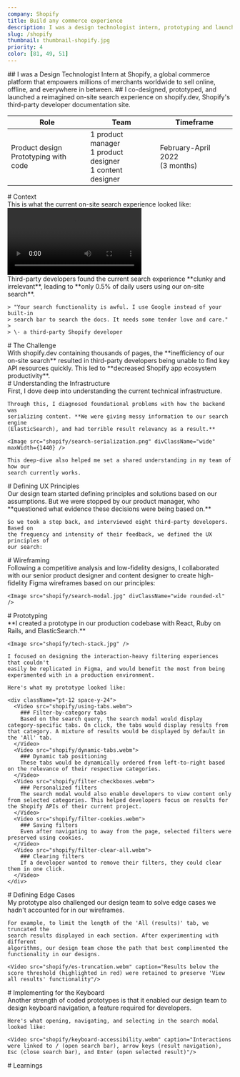```yaml
---
company: Shopify
title: Build any commerce experience
description: I was a design technologist intern, prototyping and launching a redesigned developer documentation search that saved thousands of hours.
slug: /shopify
thumbnail: thumbnail-shopify.jpg
priority: 4
color: [81, 49, 51]
---
```


<Intro>
  ## I was a Design Technologist Intern at <AutoLink to="https://www.shopify.com/">Shopify</AutoLink>, a global commerce platform that empowers millions of merchants worldwide to sell online, offline, and everywhere in between.
  ## I co-designed, prototyped, and launched a reimagined on-site search experience on <AutoLink to="https://shopify.dev/">shopify.dev</AutoLink>, Shopify's third-party developer documentation site.

 <table>
    <colgroup>
      <col className="w-1/3" />
      <col className="w-1/3" />
      <col className="w-1/3" />
    </colgroup>
    <thead>
      <tr>
        <th>Role</th>
        <th>Team</th>
        <th>Timeframe</th>
      </tr>
    </thead>
    <tbody>
      <tr>
        <td>
          Product design<br/>
          Prototyping with code
        </td>
        <td>
          1 product manager
          <br />1 product designer
          <br />1 content designer
        </td>
        <td>
          February-April 2022<br/>
          (3 months)
        </td>
      </tr>
    </tbody>

  </table>
</Intro>

<section>
  # Context

  <section>
    This is what the current on-site search experience looked like:
    <div className="wide">
      <Video src="shopify/current-site.webm" maxWidth={1440} />
    </div>
  </section>

  <section>
    Third-party developers found the current search experience **clunky and
    irrelevant**, leading to **only 0.5% of daily users using our on-site search**.

    > "Your search functionality is awful. I use Google instead of your built-in
    > search bar to search the docs. It needs some tender love and care."
    >
    > \- a third-party Shopify developer
  </section>
</section>

<section>
  # The Challenge

  <section>
    With shopify.dev containing thousands of pages, the **inefficiency of our
    on-site search** resulted in third-party developers being unable to find key API
    resources quickly. This led to **decreased Shopify app ecosystem productivity**.
  </section>
</section>

<section>
  # Understanding the Infrastructure

  <section>
    First, I dove deep into understanding the current technical infrastructure.

    Through this, I diagnosed foundational problems with how the backend was
    serializing content. **We were giving messy information to our search engine
    (ElasticSearch), and had terrible result relevancy as a result.**

    <Image src="shopify/search-serialization.png" divClassName="wide" maxWidth={1440} />

    This deep-dive also helped me set a shared understanding in my team of how our
    search currently works.
  </section>
</section>

<section>
  # Defining UX Principles

  <section>
    Our design team started defining principles and solutions based on our
    assumptions. But we were stopped by our product manager, who **questioned what
    evidence these decisions were being based on.**

    So we took a step back, and interviewed eight third-party developers. Based on
    the frequency and intensity of their feedback, we defined the UX principles of
    our search:
  </section>

  <section>
    <NumberedList
      data={[
        {
          title: 'Design search results for scannability',
          description:
            'Currently, developers had to manually parse through cluttered descriptions and breadcrumbs to determine the best search result. Scannable results help developers quickly determine the best option for their use case.',
        },
        {
          title: 'Filtered search for the win',
          description:
            'For a continuously-expanding information site like shopify.dev, providing developers the ability to narrow a large set of results down is critical.',
        },
        {
          title: 'Personalize the experience',
          description:
            'Developers only cared about the one or two APIs used in their work. By saving their filters, our on-site search experience would be more frictionless.',
        },
      ]}
    />
  </section>
</section>

<section>
  # Wireframing

  <section>
    Following a competitive analysis and low-fidelity designs, I collaborated with
    our senior product designer and content designer to create high-fidelity Figma
    wireframes based on our principles:

    <Image src="shopify/search-modal.jpg" divClassName="wide rounded-xl" />
  </section>
</section>

<section>
  # Prototyping

  <section>
    **I created a prototype in our production codebase with React, Ruby on Rails,
    and ElasticSearch.**

    <Image src="shopify/tech-stack.jpg" />

    I focused on designing the interaction-heavy filtering experiences that couldn't
    easily be replicated in Figma, and would benefit the most from being
    experimented with in a production environment.
    
    Here's what my prototype looked like:

    <div className="pt-12 space-y-24">
      <Video src="shopify/using-tabs.webm">
        ### Filter-by-category tabs
        Based on the search query, the search modal would display category-specific tabs. On click, the tabs would display results from that category. A mixture of results would be displayed by default in the 'All' tab.
      </Video>
      <Video src="shopify/dynamic-tabs.webm">
        ### Dynamic tab positioning
        These tabs would be dynamically ordered from left-to-right based on the relevance of their respective categories.    
      </Video>
      <Video src="shopify/filter-checkboxes.webm">
        ### Personalized filters
        The search modal would also enable developers to view content only from selected categories. This helped developers focus on results for the Shopify APIs of their current project.
      </Video>
      <Video src="shopify/filter-cookies.webm">
        ### Saving filters
        Even after navigating to away from the page, selected filters were preserved using cookies.
      </Video>
      <Video src="shopify/filter-clear-all.webm">
        ### Clearing filters
        If a developer wanted to remove their filters, they could clear them in one click.
      </Video>
    </div>
  </section>
</section>

<section>
  # Defining Edge Cases

  <section>
    My prototype also challenged our design team to solve edge cases we hadn't
    accounted for in our wireframes. 
    
    For example, to limit the length of the 'All (results)' tab, we truncated the
    search results displayed in each section. After experimenting with different
    algorithms, our design team chose the path that best complimented the
    functionality in our designs.

    <Video src="shopify/es-truncation.webm" caption="Results below the score threshold (highlighted in red) were retained to preserve 'View all results' functionality"/>
  </section>
</section>

<section>
  # Implementing for the Keyboard

  <section>
    Another strength of coded prototypes is that it enabled our design team to
    design keyboard navigation, a feature required for developers.

    Here's what opening, navigating, and selecting in the search modal looked like:

    <Video src="shopify/keyboard-accessibility.webm" caption="Interactions were linked to / (open search bar), arrow keys (result navigation), Esc (close search bar), and Enter (open selected result)"/>
  </section>
</section>

<section>
  # Learnings

  <section>
    <NumberedList
      data={[
        {
          title: "Don't operate on assumptions",
          description:
            'Our team got too excited and made the mistake of defining UX principles before research. Had we not talked to developers, we would’ve not solved their biggest pain points. If I was to do this project again, I would start with research.',
        },
        {
          title: 'Prototyping is so, so rewarding',
          description:
            'It is incredibly empowering to prototype interaction-heavy experiences that would otherwise be impossible to create with traditional design software. The level of clarity it can bring to stakeholder conversations and user testing is unmatched.',
        }
      ]}
    />
  </section>
</section>